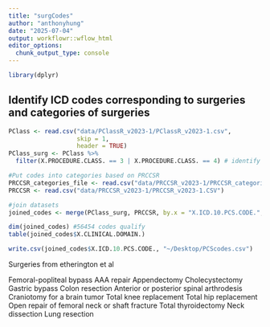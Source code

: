 ```yaml
---
title: "surgCodes"
author: "anthonyhung"
date: "2025-07-04"
output: workflowr::wflow_html
editor_options:
  chunk_output_type: console
---
```


```r
library(dplyr)
```


## Identify ICD codes corresponding to surgeries and categories of surgeries



```r
PClass <- read.csv("data/PClassR_v2023-1/PClassR_v2023-1.csv",
                   skip = 1,
                   header = TRUE)
PClass_surg <- PClass %>%
  filter(X.PROCEDURE.CLASS. == 3 | X.PROCEDURE.CLASS. == 4) # identify "Major" class diagnostic or therapeutic procedures (likely to be OR operations)

#Put codes into categories based on PRCCSR
PRCCSR_categories_file <- read.csv("data/PRCCSR_v2023-1/PRCCSR_categories.csv") #I made this file from the reference excel file's panel
PRCCSR <- read.csv("data/PRCCSR_v2023-1/PRCCSR_v2023-1.CSV")

#join datasets
joined_codes <- merge(PClass_surg, PRCCSR, by.x = "X.ICD.10.PCS.CODE.", by.y = "X.ICD.10.PCS.")

dim(joined_codes) #56454 codes qualify
table(joined_codes$X.CLINICAL.DOMAIN.)

write.csv(joined_codes$X.ICD.10.PCS.CODE., "~/Desktop/PCScodes.csv")
```


Surgeries from etherington et al

Femoral-popliteal bypass
AAA repair
Appendectomy
Cholecystectomy
Gastric bypass
Colon resection
Anterior or posterior spinal arthrodesis
Craniotomy for a brain tumor
Total knee replacement
Total hip replacement
Open repair of femoral neck or shaft fracture
Total thyroidectomy
Neck dissection
Lung resection


